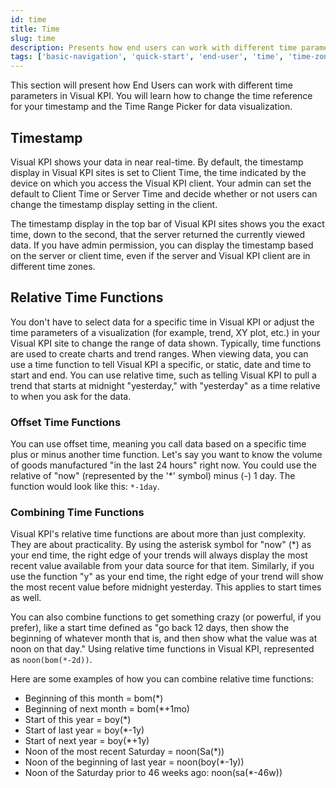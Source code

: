 ```yaml
---
id: time
title: Time
slug: time
description: Presents how end users can work with different time parameters in Transpara's Visual KPIs software.
tags: ['basic-navigation', 'quick-start', 'end-user', 'time', 'time-zone', 'time-parameters']
---
```



This section will present how End Users can work with different time parameters in Visual KPI. You will learn how to change the time reference for your timestamp and the Time Range Picker for data visualization.

## Timestamp

Visual KPI shows your data in near real-time. By default, the timestamp display in Visual KPI sites is set to Client Time, the time indicated by the device on which you access the Visual KPI client. Your admin can set the default to Client Time or Server Time and decide whether or not users can change the timestamp display setting in the client.

The timestamp display in the top bar of Visual KPI sites shows you the exact time, down to the second, that the server returned the currently viewed data. If you have admin permission, you can display the timestamp based on the server or client time, even if the server and Visual KPI client are in different time zones.

<StylizedImage
  imgURL="/img/docs/end-user/basic-navigation/time/basicnavigation-timestamp.png"
  alt="Timestamp in Visual KPI"
/>

## Relative Time Functions

You don't have to select data for a specific time in Visual KPI or adjust the time parameters of a visualization (for example, trend, XY plot, etc.) in your Visual KPI site to change the range of data shown. Typically, time functions are used to create charts and trend ranges. When viewing data, you can use a time function to tell Visual KPI a specific, or static, date and time to start and end. You can use relative time, such as telling Visual KPI to pull a trend that starts at midnight "yesterday," with "yesterday" as a time relative to when you ask for the data.

### Offset Time Functions

You can use offset time, meaning you call data based on a specific time plus or minus another time function. Let's say you want to know the volume of goods manufactured "in the last 24 hours" right now. You could use the relative of "now" (represented by the '*' symbol) minus (-) 1 day. The function would look like this: `*-1day`.

<StylizedImage
  imgURL="/img/docs/end-user/basic-navigation/time/basicvisualization-time-offset.gif"
  alt="Timestamp in Visual KPI"
/>

### Combining Time Functions

Visual KPI's relative time functions are about more than just complexity. They are about practicality. By using the asterisk symbol for "now" (*) as your end time, the right edge of your trends will always display the most recent value available from your data source for that item. Similarly, if you use the function "y" as your end time, the right edge of your trend will show the most recent value before midnight yesterday. This applies to start times as well.

You can also combine functions to get something crazy (or powerful, if you prefer), like a start time defined as "go back 12 days, then show the beginning of whatever month that is, and then show what the value was at noon on that day." Using relative time functions in Visual KPI, represented as `noon(bom(*-2d))`.

Here are some examples of how you can combine relative time functions:

- Beginning of this month = bom(*)
- Beginning of next month = bom(*+1mo)
- Start of this year = boy(*)
- Start of last year = boy(*-1y)
- Start of next year = boy(*+1y)
- Noon of the most recent Saturday = noon(Sa(*))
- Noon of the beginning of last year = noon(boy(*-1y))
- Noon of the Saturday prior to 46 weeks ago: noon(sa(*-46w))